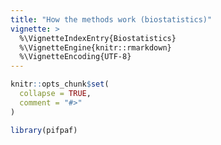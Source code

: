 ```yaml
---
title: "How the methods work (biostatistics)"
vignette: >
  %\VignetteIndexEntry{Biostatistics}
  %\VignetteEngine{knitr::rmarkdown}
  %\VignetteEncoding{UTF-8}
---
```


```r
knitr::opts_chunk$set(
  collapse = TRUE,
  comment = "#>"
)
```

```r
library(pifpaf)
```
